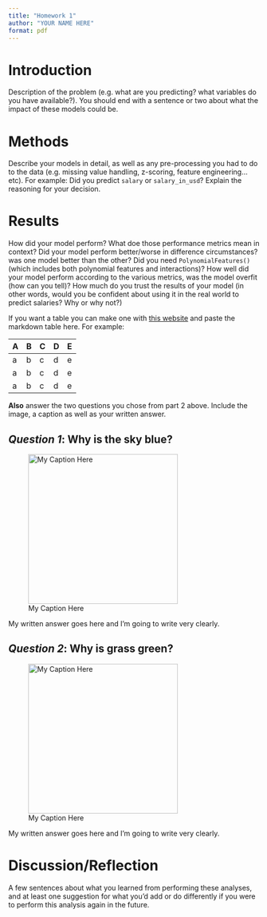 ```yaml
---
title: "Homework 1"
author: "YOUR NAME HERE"
format: pdf
---
```


# Introduction

Description of the problem (e.g. what are you predicting? what variables do you have available?). You should end with a sentence or two about what the impact of these models could be.

# Methods

Describe your models in detail, as well as any pre-processing you had to do to the data (e.g. missing value handling, z-scoring, feature engineering...etc). For example: Did you predict `salary` or `salary_in_usd`? Explain the reasoning for your decision.

# Results

How did your model perform? What doe those performance metrics mean in context? Did your model perform better/worse in difference circumstances? was one model better than the other? Did you need `PolynomialFeatures()` (which includes both polynomial features and interactions)? How well did your model perform according to the various metrics, was the model overfit (how can you tell)? How much do you trust the results of your model (in other words, would you be confident about using it in the real world to predict salaries? Why or why not?)

If you want a table you can make one with [this website](https://www.tablesgenerator.com/markdown_tables) and paste the markdown table here. For example:

| A | B | C | D | E |
|---|---|---|---|---|
| a | b | c | d | e |
| a | b | c | d | e |
| a | b | c | d | e |

**Also** answer the two questions you chose from part 2 above. Include the image, a caption as well as your written answer.

## *Question 1*: Why is the sky blue?


![My Caption Here](https://media.istockphoto.com/id/1322277517/photo/wild-grass-in-the-mountains-at-sunset.jpg?s=612x612&w=0&k=20&c=6mItwwFFGqKNKEAzv0mv6TaxhLN3zSE43bWmFN--J5w=){width=300}


My written answer goes here and I'm going to write very clearly.

## *Question 2*: Why is grass green?

![My Caption Here](/Users/cparlett/Desktop/corgi.jpg){width=300}



My written answer goes here and I'm going to write very clearly.

# Discussion/Reflection

A few sentences about what you learned from performing these analyses, and at least one suggestion for what you'd add or do differently if you were to perform this analysis again in the future.
